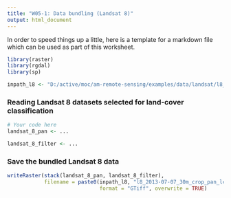 ```yaml
---
title: "W05-1: Data bundling (Landsat 8)"
output: html_document
---
```


In order to speed things up a little, here is a template for a markdown file
which can be used as part of this worksheet.

```r
library(raster)
library(rgdal)
library(sp)

inpath_l8 <- "D:/active/moc/am-remote-sensing/examples/data/landsat/l8_2013-07-07/"
```

### Reading Landsat 8 datasets selected for land-cover classification
```r
# Your code here
landsat_8_pan <- ...

landsat_8_filter <- ...
```

### Save the bundled Landsat 8 data
```r
writeRaster(stack(landsat_8_pan, landsat_8_filter), 
            filename = paste0(inpath_l8, "l8_2013-07-07_30m_crop_pan_lc_bundle.tif"),
                              format = "GTiff", overwrite = TRUE)
```
